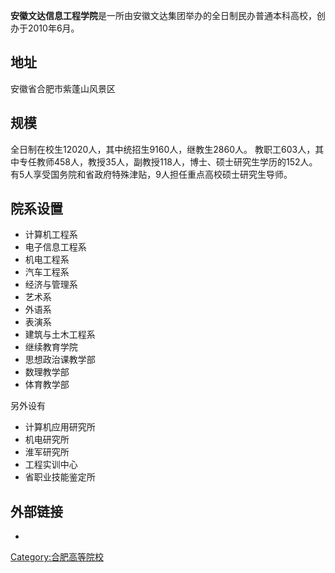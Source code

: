 {{Infobox University |
| Name = 安徽文达信息工程学院
| EnglishName = Anhui Wonder University Of Information Engineering
| SealImage = [[File:AUIE_Logo_in_2001.jpg|200px]]
| SealInfo =
| Motto = 明德至善，勤学躬行
| Established = 2001年
| Type = [[民办大学|民办]][[本科|本科]]
| President = [[凌有江|凌有江]]
| secretary = [[姚国友|姚国友]]
| Location = {{PRC}}[[安徽省|安徽省]][[合肥市|合肥市]]紫蓬山风景区森林大道3号
| Area = 73万[[平方米|平方米]]
|Affiliations =[[安徽省教育厅|安徽省教育厅]]
| Department = 
| Professor =
| Associate Professor = 
| Assistant Professor = 
| Lecturer = 
| Student = 12100
| Website =[http://www.wendaedu.com.cn wendaedu.com.cn] 
|}}

'''安徽文达信息工程学院'''是一所由安徽文达集团举办的全日制民办普通本科高校，创办于2010年6月。

==地址==
安徽省合肥市紫蓬山风景区
==规模==
全日制在校生12020人，其中统招生9160人，继教生2860人。
教职工603人，其中专任教师458人，教授35人，副教授118人，博士、硕士研究生学历的152人。有5人享受国务院和省政府特殊津贴，9人担任重点高校硕士研究生导师。
==院系设置==
*计算机工程系
*电子信息工程系
*机电工程系
*汽车工程系
*经济与管理系
*艺术系
*外语系
*表演系
*建筑与土木工程系
*继续教育学院
*思想政治课教学部
*数理教学部
*体育教学部
另外设有
*计算机应用研究所
*机电研究所
*淮军研究所
*工程实训中心
*省职业技能鉴定所
==外部链接==
*{{官方网站|http://www.wendaedu.com.cn}}
{{安徽高等院校}}
{{民办大学}}
{{安徽民辦高等院校}}

[[Category:合肥高等院校|Category:合肥高等院校]]